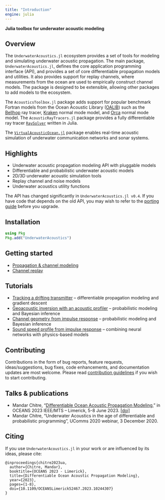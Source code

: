 ```yaml
---
title: "Introduction"
engine: julia
---
```


**Julia toolbox for underwater acoustic modeling**

## Overview

The `UnderwaterAcoustics.jl` ecosystem provides a set of tools for modeling and simulating underwater acoustic propagation. The main package, `UnderwaterAcoustics.jl`, defines the core application programming interface (API), and provides a set of core differentiable propagation models and utilities. It also provides support for replay channels, where measurements from the ocean are used to empirically construct channel models. The package is designed to be extensible, allowing other packages to add models to the ecosystem.

The `AcousticsToolbox.jl` package adds support for popular benchmark Fortran models from the Ocean Acoustic Library ([OALIB](http://oalib.hlsresearch.com/AcousticsToolbox/)) such as the [Bellhop](bellhop.qmd) ray tracer, [Kraken](kraken.qmd) normal mode model, and [Orca](orca.qmd) normal mode model. The `AcousticRayTracers.jl` package provides a fully differentiable ray tracer [`RaySolver`](raysolver.qmd) written in Julia.

<!--
The `DataDrivenAcoustics.jl` package provides a set of tools ([`RBNN`](rbnn.qmd) and [`MBNN`](mbnn.qmd)) for building and using data-driven propagation models that can be used with partial or no environmental information.
-->

The [`VirtualAcousticOcean.jl`](https://github.com/org-arl/VirtualAcousticOcean.jl) package enables real-time acoustic simulation of underwater communication networks and sonar systems.

## Highlights

- Underwater acoustic propagation modeling API with pluggable models
- Differentiable and probabilistic underwater acoustic models
- 2D/3D underwater acoustic simulation tools
- Replay channel and noise models
- Underwater acoustics utility functions

::: {.callout-caution title="Breaking changes"}
The API has changed significantly in `UnderwaterAcoustics.jl v0.4`. If you have code that depends
on the old API, you may wish to refer to the [porting guide](porting.qmd) before you upgrade.
:::

## Installation

```julia
using Pkg
Pkg.add("UnderwaterAcoustics")
```

## Getting started

- [Propagation & channel modeling](quickstart.qmd)
- [Channel replay](replay.qmd)

## Tutorials

- [Tracking a drifting transmitter](tut1.qmd) – differentiable propagation modeling and gradient descent
- [Geoacoustic inversion with an acoustic profiler](tut2.qmd) – probabilistic modeling and Bayesian inference
- [Channel geometry from impulse response](tut3.qmd) – probabilistic modeling and Bayesian inference
- [Sound speed profile from impulse response](tut4.qmd) – combining neural networks with physics-based models

## Contributing

Contributions in the form of bug reports, feature requests, ideas/suggestions, bug fixes, code enhancements, and documentation updates are most welcome. Please read [contribution guidelines](https://github.com/org-arl/UnderwaterAcoustics.jl/blob/master/CONTRIBUTING.md) if you wish to start contributing.

## Talks & publications

- Mandar Chitre, "[Differentiable Ocean Acoustic Propagation Modeling](https://arl.nus.edu.sg/wp-content/uploads/2023/04/Chitre_Differentiable-Ocean-Acoustic-Propagation-Modeling.pdf)," in OCEANS 2023 IEEE/MTS – Limerick, 5-8 June 2023. [[doi]](https://doi.org/10.1109/OCEANSLimerick52467.2023.10244307)
- Mandar Chitre, "Underwater Acoustics in the age of differentiable and probabilistic programming", UComms 2020 webinar, 3 December 2020.

## Citing

If you use `UnderwaterAcoustics.jl` in your work or are influenced by its ideas, please cite:
```
@inproceedings{chitre2023ua,
  author={Chitre, Mandar},
  booktitle={OCEANS 2023 - Limerick},
  title={Differentiable Ocean Acoustic Propagation Modeling},
  year={2023},
  pages={1-8},
  doi={10.1109/OCEANSLimerick52467.2023.10244307}
}
```
